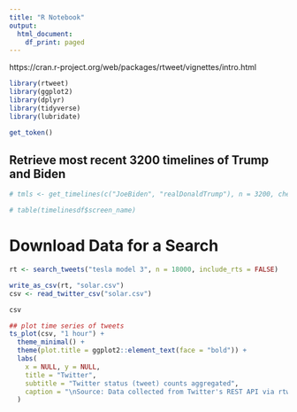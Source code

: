 ```yaml
---
title: "R Notebook"
output:
  html_document:
    df_print: paged
---
```


https://cran.r-project.org/web/packages/rtweet/vignettes/intro.html

```r
library(rtweet)
library(ggplot2)
library(dplyr)
library(tidyverse)
library(lubridate)
```

```r
get_token()
```

## Retrieve most recent 3200 timelines of Trump and Biden

```r
# tmls <- get_timelines(c("JoeBiden", "realDonaldTrump"), n = 3200, check = FALSE)
```


```r
# table(timelinesdf$screen_name)
```

# Download Data for a Search

```r
rt <- search_tweets("tesla model 3", n = 18000, include_rts = FALSE)
```

```r
write_as_csv(rt, "solar.csv")
csv <- read_twitter_csv("solar.csv")
```


```r
csv
```

```r
## plot time series of tweets
ts_plot(csv, "1 hour") +
  theme_minimal() +
  theme(plot.title = ggplot2::element_text(face = "bold")) +
  labs(
    x = NULL, y = NULL,
    title = "Twitter",
    subtitle = "Twitter status (tweet) counts aggregated",
    caption = "\nSource: Data collected from Twitter's REST API via rtweet"
  )
```


